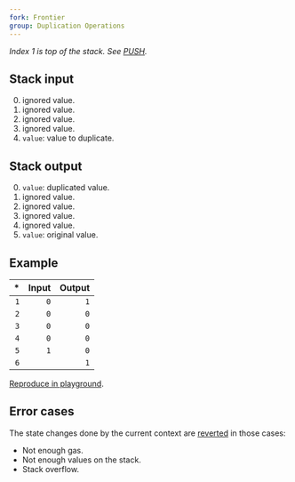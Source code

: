 ```yaml
---
fork: Frontier
group: Duplication Operations
---
```


_Index 1 is top of the stack. See [PUSH](/#60)._

## Stack input

0. ignored value.
1. ignored value.
2. ignored value.
3. ignored value.
4. `value`: value to duplicate.

## Stack output

0. `value`: duplicated value.
1. ignored value.
2. ignored value.
3. ignored value.
4. ignored value.
5. `value`: original value.

## Example

|  \* | Input | Output |
| --: | ----: | -----: |
| `1` |   `0` |    `1` |
| `2` |   `0` |    `0` |
| `3` |   `0` |    `0` |
| `4` |   `0` |    `0` |
| `5` |   `1` |    `0` |
| `6` |       |    `1` |

[Reproduce in playground](/playground?unit=Wei&codeType=Mnemonic&code='ySet%20state~1xxxxzzyDuplicatezDUP5'~zPUSH1%20z%5Cny%2F%2F%20x~0%01xyz~_).

## Error cases

The state changes done by the current context are [reverted](#FD) in those cases:

- Not enough gas.
- Not enough values on the stack.
- Stack overflow.
